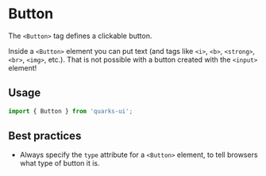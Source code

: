 <Meta title="Components/Button/Get started" />

# Button

The `<Button>` tag defines a clickable button.

Inside a `<Button>` element you can put text (and tags like `<i>`, `<b>`, `<strong>`, `<br>`, `<img>`, etc.). That is not possible with a button created with the `<input>` element!

## Usage

```javascript
import { Button } from 'quarks-ui';
```

## Best practices

- Always specify the `type` attribute for a `<Button>` element, to tell browsers what type of button it is.

<br/>

